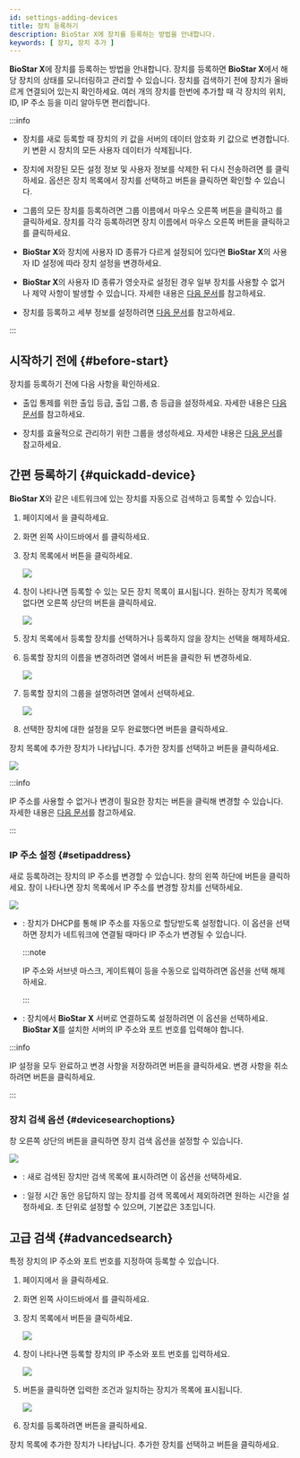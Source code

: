 ```yaml
---
id: settings-adding-devices
title: 장치 등록하기
description: BioStar X에 장치를 등록하는 방법을 안내합니다.
keywords: [ 장치, 장치 추가 ]
---
```


**BioStar X**에 장치를 등록하는 방법을 안내합니다. 장치를 등록하면 **BioStar X**에서 해당 장치의 상태를 모니터링하고 관리할 수 있습니다. 장치를 검색하기 전에 장치가 올바르게 연결되어 있는지 확인하세요. 여러 개의 장치를 한번에 추가할 때 각 장치의 위치, ID, IP 주소 등을 미리 알아두면 편리합니다.

:::info

* 장치를 새로 등록할 때 장치의 키 값을 서버의 데이터 암호화 키 값으로 변경합니다. 키 변환 시 장치의 모든 사용자 데이터가 삭제됩니다.

* 장치에 저장된 모든 설정 정보 및 사용자 정보를 삭제한 뒤 다시 전송하려면 <Cmd sid='device.sync_all' product='2' />를 클릭하세요. <Cmd sid='device.sync_all' product='2' /> 옵션은 장치 목록에서 장치를 선택하고 <IcMoreW /> 버튼을 클릭하면 확인할 수 있습니다.

* <Cmd sid='menu.device.waitingDevice' product='2' /> 그룹의 모든 장치를 등록하려면 그룹 이름에서 마우스 오른쪽 버튼을 클릭하고 <Cmd sid='device.menu.addAllWaitingDevices' product='2' />를 클릭하세요. 장치를 각각 등록하려면 장치 이름에서 마우스 오른쪽 버튼을 클릭하고 <Cmd sid='device.menu.addWaitingDevice' product='2' />를 클릭하세요.

* **BioStar X**와 장치에 사용자 ID 종류가 다르게 설정되어 있다면 **BioStar X**의 사용자 ID 설정에 따라 장치 설정을 변경하세요.

* **BioStar X**의 사용자 ID 종류가 영숫자로 설정된 경우 일부 장치를 사용할 수 없거나 제약 사항이 발생할 수 있습니다. 자세한 내용은 [다음 문서](settings-server-server#userid-type)를 참고하세요.

* 장치를 등록하고 세부 정보를 설정하려면 [다음 문서](settings-device-details)를 참고하세요.

:::


## 시작하기 전에 {#before-start}

장치를 등록하기 전에 다음 사항을 확인하세요.

* 출입 통제를 위한 출입 등급, 출입 그룹, 층 등급을 설정하세요. 자세한 내용은 [다음 문서](settings-access-control)를 참고하세요.

* 장치를 효율적으로 관리하기 위한 그룹을 생성하세요. 자세한 내용은 [다음 문서](settings-manage-device-group)를 참고하세요.


## 간편 등록하기 {#quickadd-device}

**BioStar X**와 같은 네트워크에 있는 장치를 자동으로 검색하고 등록할 수 있습니다.

1. <Cmd sid='shell.header.launcher' /> 페이지에서 <Cmd sid='shell.header.setting' />을 클릭하세요.

1. 화면 왼쪽 사이드바에서 <Cmd sid='setting.menu.device.root' />를 클릭하세요.

1. 장치 목록에서 <Cmd sid='device.searchDevice' product='2' /> 버튼을 클릭하세요.

    <Image src='/img/biostarx-setting-device-search-device.png' />

1. <Cmd sid='device.searchDevice' product='2' /> 창이 나타나면 등록할 수 있는 모든 장치 목록이 표시됩니다. 원하는 장치가 목록에 없다면 오른쪽 상단의 <Cmd sid='button.search' product='2' /> 버튼을 클릭하세요.

    <Image src='/img/biostarx-setting-add-device.png' />

1. 장치 목록에서 등록할 장치를 선택하거나 등록하지 않을 장치는 선택을 해제하세요.

1. 등록할 장치의 이름을 변경하려면 <Cmd sid='device.info.name' product='2' /> 열에서 <IcEdit /> 버튼을 클릭한 뒤 변경하세요.

    <Image src='/img/biostarx-setting-add-device-rename.png' />

1. 등록할 장치의 그룹을 설명하려면 <Cmd sid='device.info.group' product='2' /> 열에서 선택하세요.

    <Image src='/img/biostarx-setting-add-device-group.png' />

1. 선택한 장치에 대한 설정을 모두 완료했다면 <Cmd sid='button.add' product='2' /> 버튼을 클릭하세요.

장치 목록에 추가한 장치가 나타납니다. 추가한 장치를 선택하고 <Cmd sid='button.syncDevice' product='2' /> 버튼을 클릭하세요.

<Image src='/img/biostarx-setting-device-sync-device.png' />

:::info

IP 주소를 사용할 수 없거나 변경이 필요한 장치는 <Cmd sid='button.setIp' product='2' /> 버튼을 클릭해 변경할 수 있습니다. 자세한 내용은 [다음 문서](#setipaddress)를 참고하세요.

:::

### IP 주소 설정 {#setipaddress}

새로 등록하려는 장치의 IP 주소를 변경할 수 있습니다. <Cmd sid='device.searchDevice' product='2' /> 창의 왼쪽 하단에 <Cmd sid='button.setIp' product='2' /> 버튼을 클릭하세요. <Cmd sid='button.setIp' product='2' /> 창이 나타나면 장치 목록에서 IP 주소를 변경할 장치를 선택하세요.

<Image src='/img/biostarx-setting-device-set-ip.png' />

* <Cmd sid='device.info.useDhcp' product='2' />: 장치가 DHCP를 통해 IP 주소를 자동으로 할당받도록 설정합니다. 이 옵션을 선택하면 장치가 네트워크에 연결될 때마다 IP 주소가 변경될 수 있습니다.

  :::note
  
  IP 주소와 서브넷 마스크, 게이트웨이 등을 수동으로 입력하려면 옵션을 선택 해제하세요.

  :::

* <Cmd sid='device.info.deviceToServerConnection' product='2' />: 장치에서 **BioStar X** 서버로 연결하도록 설정하려면 이 옵션을 선택하세요. **BioStar X**를 설치한 서버의 IP 주소와 포트 번호를 입력해야 합니다.

:::info

IP 설정을 모두 완료하고 변경 사항을 저장하려면 <Cmd sid='button.apply' product='2' /> 버튼을 클릭하세요. 변경 사항을 취소하려면 <Cmd sid='button.cancel' product='2' /> 버튼을 클릭하세요.

:::


### 장치 검색 옵션 {#devicesearchoptions}

<Cmd sid='device.searchDevice' product='2' /> 창 오른쪽 상단의 <IcSet /> 버튼을 클릭하면 장치 검색 옵션을 설정할 수 있습니다.

<Image src='/img/biostarx-setting-add-device-option.png' />

* <Cmd sid='device.showNewDevicesOnly' product='2' />: 새로 검색된 장치만 검색 목록에 표시하려면 이 옵션을 선택하세요.

* <Cmd sid='device.timeout' product='2' />: 일정 시간 동안 응답하지 않는 장치를 검색 목록에서 제외하려면 원하는 시간을 설정하세요. 초 단위로 설정할 수 있으며, 기본값은 3초입니다.


## 고급 검색 {#advancedsearch}

특정 장치의 IP 주소와 포트 번호를 지정하여 등록할 수 있습니다.

1. <Cmd sid='shell.header.launcher' /> 페이지에서 <Cmd sid='shell.header.setting' />을 클릭하세요.

1. 화면 왼쪽 사이드바에서 <Cmd sid='setting.menu.device.root' />를 클릭하세요.

1. 장치 목록에서 <Cmd sid='button.func.advancedSearch' product='2' /> 버튼을 클릭하세요.

    <Image src='/img/biostarx-setting-device-adv-search-device.png' />

1. <Cmd sid='button.func.advancedSearch' product='2' /> 창이 나타나면 등록할 장치의 IP 주소와 포트 번호를 입력하세요.

    <Image src='/img/biostarx-setting-device-advanced-search.png' />

1. <Cmd sid='button.search' product='2' /> 버튼을 클릭하면 입력한 조건과 일치하는 장치가 목록에 표시됩니다.

    <Image src='/img/biostarx-setting-device-advanced-search-result.png' />

1. 장치를 등록하려면 <Cmd sid='button.add' product='2' /> 버튼을 클릭하세요.

장치 목록에 추가한 장치가 나타납니다. 추가한 장치를 선택하고 <Cmd sid='button.syncDevice' product='2' /> 버튼을 클릭하세요.